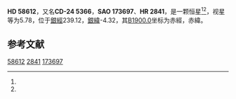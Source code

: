 {{Starbox begin
| name = HD 58612
}}
{{Starbox observe
| epoch = [[J2000.0|J2000.0]]
| constell = {{星座名待查}}<ref name=SIMBAD>{{cite web
 | url=http://simbad.u-strasbg.fr/simbad/sim-id?Ident=HR+2841
 | title=Pulsating variable Star
 | publisher=Centre de Données astronomiques de Strasbourg
 | work=SIMBAD
 | accessdate=2012-07-13
 | archive-date=2020-05-25
 | archive-url=https://web.archive.org/web/20200525094628/http://simbad.u-strasbg.fr/simbad/sim-id?Ident=HR+2841
 | dead-url=no
 }}</ref><ref name=DATA>{{cite web
 | url=http://vizier.u-strasbg.fr/viz-bin/VizieR-5?-out.add=.&-source=5050&-corr=PK=HR&-out.max=9999&HR=2841
 | title=VizieR Detailed Page
 | accessdate=2012-07-13
 | archive-date=2020-05-25
 | archive-url=https://web.archive.org/web/20200525094634/http://vizier.u-strasbg.fr/viz-bin/VizieR-5?-out.add=.&-source=5050&-corr=PK%3DHR&-out.max=9999&HR=2841
 | dead-url=no
 }}</ref>
| 星官 = 
| ra = {{RA|7|25|25.3}}<ref name=SIMBAD /><ref name=DATA />
| dec = {{DEC|-25|13|4}}<ref name=SIMBAD /><ref name=DATA />
| appmag_v = 5.78<ref name=SIMBAD /><ref name=DATA />
}}
{{Starbox character
| class = B7III<ref name=SIMBAD /><ref name=DATA />
| b-v = -0.1<ref name=SIMBAD /><ref name=DATA />
| u-b = -0.39<ref name=SIMBAD /><ref name=DATA />
| r-i = <ref name=SIMBAD /><ref name=DATA />
| variable = 
}}
{{Starbox astrometry
| radial_v = -0.39
| prop_mo_ra = 24
| parallax = 
| p_error = 
}}
{{Starbox catalog
| names =CD-24 5366，[[SAO星表|SAO]] 173697，[[HD星表|HD]] 58612，[[HR星表|HR]] 2841}}
{{Starbox reference |Simbad=HR+2841}}
{{Starbox end}}

'''HD 58612'''，又名'''CD-24 5366'''，'''SAO 173697'''、'''HR 2841'''，是一颗恒星<ref name=SIMBAD /><ref name=DATA />，视星等为5.78，位于[[銀道座標系|銀經]]239.12，[[銀道座標系|銀緯]]-4.32，其[[B1900.0|B1900.0]]坐标为赤經{{RA|7|21|16.5}}，赤緯{{DEC|-25|-4.32|11}}。

== 参考文献 ==
{{reflist}}

{{star-stub}}

[[Category:HD和HDE天體|58612]]
[[Category:HR天體|2841]]
[[Category:SAO天體|173697]]